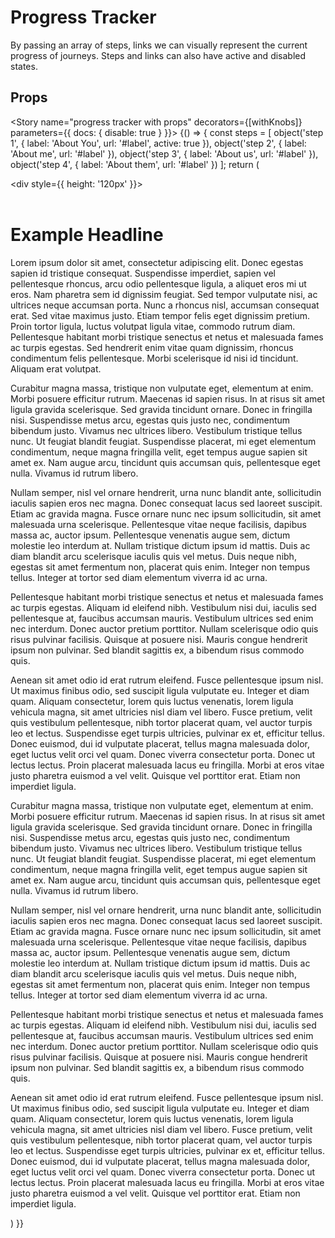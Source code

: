 
<Meta title="Components|Progress/Tracker" component={ProgressTracker} />

# Progress Tracker

By passing an array of steps, links we can visually represent the current progress of journeys. Steps and links can
also have active and disabled states.

<Preview>
  <Story name="progress tracker">
    <div style={{maxWidth: '100%'}}>
      <ProgressTracker steps={[{ label: 'About You', url: '#label'}, { label: 'About me', url: '#label', active: true  }, { label: 'About us', url: '#label',disabled: true }, { label: 'About them', url: '#label' } ]}/>
    </div>
  </Story>
</Preview>

## Props
<Props of={ProgressTracker} />

<Story name="progress tracker with props" decorators={[withKnobs]} parameters={{ docs: { disable: true } }}>
  {() => {
    const steps = [
      object('step 1', { label: 'About You', url: '#label', active: true }),
      object('step 2', { label: 'About me', url: '#label' }),
      object('step 3', { label: 'About us', url: '#label' }),
      object('step 4', { label: 'About them', url: '#label' })
    ];
    return (
      <div>
        <div style={{ height: '120px' }}>
          <Header number="1800 123 456" />
          <ProgressTracker steps={steps} />
        </div>
        <FluidContainer>
          <div className="full scrollable w-auto">
            <div className="hero">
              <h1>Example Headline</h1>
            </div>
            <div className="section">
              <p>
                Lorem ipsum dolor sit amet, consectetur adipiscing elit. Donec egestas sapien id tristique consequat.
                Suspendisse imperdiet, sapien vel pellentesque rhoncus, arcu odio pellentesque ligula, a aliquet eros mi
                ut eros. Nam pharetra sem id dignissim feugiat. Sed tempor vulputate nisi, ac ultrices neque accumsan
                porta. Nunc a rhoncus nisl, accumsan consequat erat. Sed vitae maximus justo. Etiam tempor felis eget
                dignissim pretium. Proin tortor ligula, luctus volutpat ligula vitae, commodo rutrum diam. Pellentesque
                habitant morbi tristique senectus et netus et malesuada fames ac turpis egestas. Sed hendrerit enim
                vitae quam dignissim, rhoncus condimentum felis pellentesque. Morbi scelerisque id nisi id tincidunt.
                Aliquam erat volutpat.
              </p>
              <p>
                Curabitur magna massa, tristique non vulputate eget, elementum at enim. Morbi posuere efficitur rutrum.
                Maecenas id sapien risus. In at risus sit amet ligula gravida scelerisque. Sed gravida tincidunt ornare.
                Donec in fringilla nisi. Suspendisse metus arcu, egestas quis justo nec, condimentum bibendum justo.
                Vivamus nec ultrices libero. Vestibulum tristique tellus nunc. Ut feugiat blandit feugiat. Suspendisse
                placerat, mi eget elementum condimentum, neque magna fringilla velit, eget tempus augue sapien sit amet
                ex. Nam augue arcu, tincidunt quis accumsan quis, pellentesque eget nulla. Vivamus id rutrum libero.
              </p>
              <p>
                Nullam semper, nisl vel ornare hendrerit, urna nunc blandit ante, sollicitudin iaculis sapien eros nec
                magna. Donec consequat lacus sed laoreet suscipit. Etiam ac gravida magna. Fusce ornare nunc nec ipsum
                sollicitudin, sit amet malesuada urna scelerisque. Pellentesque vitae neque facilisis, dapibus massa ac,
                auctor ipsum. Pellentesque venenatis augue sem, dictum molestie leo interdum at. Nullam tristique dictum
                ipsum id mattis. Duis ac diam blandit arcu scelerisque iaculis quis vel metus. Duis neque nibh, egestas
                sit amet fermentum non, placerat quis enim. Integer non tempus tellus. Integer at tortor sed diam
                elementum viverra id ac urna.
              </p>
              <p>
                Pellentesque habitant morbi tristique senectus et netus et malesuada fames ac turpis egestas. Aliquam id
                eleifend nibh. Vestibulum nisi dui, iaculis sed pellentesque at, faucibus accumsan mauris. Vestibulum
                ultrices sed enim nec interdum. Donec auctor pretium porttitor. Nullam scelerisque odio quis risus
                pulvinar facilisis. Quisque at posuere nisi. Mauris congue hendrerit ipsum non pulvinar. Sed blandit
                sagittis ex, a bibendum risus commodo quis.
              </p>
              <p>
                Aenean sit amet odio id erat rutrum eleifend. Fusce pellentesque ipsum nisl. Ut maximus finibus odio,
                sed suscipit ligula vulputate eu. Integer et diam quam. Aliquam consectetur, lorem quis luctus
                venenatis, lorem ligula vehicula magna, sit amet ultricies nisl diam vel libero. Fusce pretium, velit
                quis vestibulum pellentesque, nibh tortor placerat quam, vel auctor turpis leo et lectus. Suspendisse
                eget turpis ultricies, pulvinar ex et, efficitur tellus. Donec euismod, dui id vulputate placerat,
                tellus magna malesuada dolor, eget luctus velit orci vel quam. Donec viverra consectetur porta. Donec ut
                lectus lectus. Proin placerat malesuada lacus eu fringilla. Morbi at eros vitae justo pharetra euismod a
                vel velit. Quisque vel porttitor erat. Etiam non imperdiet ligula.
              </p>
              <p>
                Curabitur magna massa, tristique non vulputate eget, elementum at enim. Morbi posuere efficitur rutrum.
                Maecenas id sapien risus. In at risus sit amet ligula gravida scelerisque. Sed gravida tincidunt ornare.
                Donec in fringilla nisi. Suspendisse metus arcu, egestas quis justo nec, condimentum bibendum justo.
                Vivamus nec ultrices libero. Vestibulum tristique tellus nunc. Ut feugiat blandit feugiat. Suspendisse
                placerat, mi eget elementum condimentum, neque magna fringilla velit, eget tempus augue sapien sit amet
                ex. Nam augue arcu, tincidunt quis accumsan quis, pellentesque eget nulla. Vivamus id rutrum libero.
              </p>
              <p>
                Nullam semper, nisl vel ornare hendrerit, urna nunc blandit ante, sollicitudin iaculis sapien eros nec
                magna. Donec consequat lacus sed laoreet suscipit. Etiam ac gravida magna. Fusce ornare nunc nec ipsum
                sollicitudin, sit amet malesuada urna scelerisque. Pellentesque vitae neque facilisis, dapibus massa ac,
                auctor ipsum. Pellentesque venenatis augue sem, dictum molestie leo interdum at. Nullam tristique dictum
                ipsum id mattis. Duis ac diam blandit arcu scelerisque iaculis quis vel metus. Duis neque nibh, egestas
                sit amet fermentum non, placerat quis enim. Integer non tempus tellus. Integer at tortor sed diam
                elementum viverra id ac urna.
              </p>
              <p>
                Pellentesque habitant morbi tristique senectus et netus et malesuada fames ac turpis egestas. Aliquam id
                eleifend nibh. Vestibulum nisi dui, iaculis sed pellentesque at, faucibus accumsan mauris. Vestibulum
                ultrices sed enim nec interdum. Donec auctor pretium porttitor. Nullam scelerisque odio quis risus
                pulvinar facilisis. Quisque at posuere nisi. Mauris congue hendrerit ipsum non pulvinar. Sed blandit
                sagittis ex, a bibendum risus commodo quis.
              </p>
              <p>
                Aenean sit amet odio id erat rutrum eleifend. Fusce pellentesque ipsum nisl. Ut maximus finibus odio,
                sed suscipit ligula vulputate eu. Integer et diam quam. Aliquam consectetur, lorem quis luctus
                venenatis, lorem ligula vehicula magna, sit amet ultricies nisl diam vel libero. Fusce pretium, velit
                quis vestibulum pellentesque, nibh tortor placerat quam, vel auctor turpis leo et lectus. Suspendisse
                eget turpis ultricies, pulvinar ex et, efficitur tellus. Donec euismod, dui id vulputate placerat,
                tellus magna malesuada dolor, eget luctus velit orci vel quam. Donec viverra consectetur porta. Donec ut
                lectus lectus. Proin placerat malesuada lacus eu fringilla. Morbi at eros vitae justo pharetra euismod a
                vel velit. Quisque vel porttitor erat. Etiam non imperdiet ligula.
              </p>
            </div>
          </div>
        </FluidContainer>
      </div>
    )
  }}
</Story>
